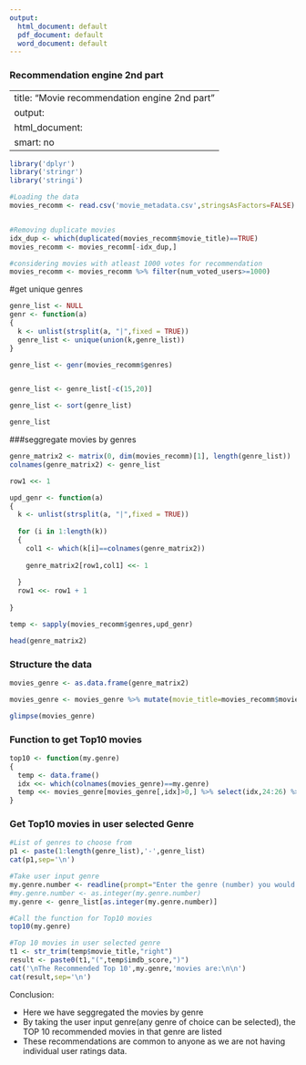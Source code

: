 ---
output:
  html_document: default
  pdf_document: default
  word_document: default
---
### Recommendation engine 2nd part

---
title: "Movie recommendation engine 2nd part"
output: 
  html_document: 
    smart: no
---


```{r}
library('dplyr')
library('stringr')
library('stringi')
```


```{r}

#Loading the data
movies_recomm <- read.csv('movie_metadata.csv',stringsAsFactors=FALSE)


#Removing duplicate movies
idx_dup <- which(duplicated(movies_recomm$movie_title)==TRUE)
movies_recomm <- movies_recomm[-idx_dup,]

#considering movies with atleast 1000 votes for recommendation
movies_recomm <- movies_recomm %>% filter(num_voted_users>=1000)

```

#get unique genres

```{r}
genre_list <- NULL
genr <- function(a) 
{
  k <- unlist(strsplit(a, "|",fixed = TRUE))
  genre_list <- unique(union(k,genre_list))
}

genre_list <- genr(movies_recomm$genres)


genre_list <- genre_list[-c(15,20)]

genre_list <- sort(genre_list)

genre_list
```


###seggregate movies by genres


```{r}
genre_matrix2 <- matrix(0, dim(movies_recomm)[1], length(genre_list))
colnames(genre_matrix2) <- genre_list

row1 <<- 1

upd_genr <- function(a) 
{
  k <- unlist(strsplit(a, "|",fixed = TRUE))
  
  for (i in 1:length(k)) 
  {
    col1 <- which(k[i]==colnames(genre_matrix2))
    
    genre_matrix2[row1,col1] <<- 1
    
  }
  row1 <<- row1 + 1
  
}

temp <- sapply(movies_recomm$genres,upd_genr)

head(genre_matrix2)

```

### Structure the data


```{r}

movies_genre <- as.data.frame(genre_matrix2)

movies_genre <- movies_genre %>% mutate(movie_title=movies_recomm$movie_title,language=movies_recomm$language,imdb_score=movies_recomm$imdb_score)

glimpse(movies_genre)
```


### Function to get Top10 movies

```{r}

top10 <- function(my.genre)
{
  temp <- data.frame()
  idx <<- which(colnames(movies_genre)==my.genre)
  temp <<- movies_genre[movies_genre[,idx]>0,] %>% select(idx,24:26) %>%  arrange(desc(imdb_score)) %>% top_n(10)
}

```


### Get Top10 movies in user selected Genre


```{r}
#List of genres to choose from
p1 <- paste(1:length(genre_list),'-',genre_list)
cat(p1,sep='\n')

#Take user input genre
my.genre.number <- readline(prompt="Enter the genre (number) you would like to choose:")
#my.genre.number <- as.integer(my.genre.number)
my.genre <- genre_list[as.integer(my.genre.number)]

#Call the function for Top10 movies
top10(my.genre)

#Top 10 movies in user selected genre
t1 <- str_trim(temp$movie_title,"right")
result <- paste0(t1,"(",temp$imdb_score,")")
cat('\nThe Recommended Top 10',my.genre,'movies are:\n\n')
cat(result,sep='\n')

```

Conclusion:

- Here we have seggregated the movies by genre
- By taking the user input genre(any genre of choice can be selected), the TOP 10 recommended movies in that genre are listed
- These recommendations are common to anyone as we are not having individual user ratings data.



